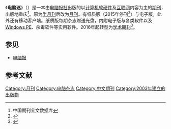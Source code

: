 {{Infobox Journal
|title=电脑迷
|native_title=PC Fan
|cover=<!-- [[File:Sci_am_mar_2005.jpg|200px]] -->
|discipline= [[电脑|计算机软硬件及互联网]]
|language= [[中文|中文]]
|website= http://www.cpcfan.com/
|publisher = [[电脑报社|电脑报社]]
|frequency    = [[月刊|月刊]]
|country= {{PRC}} 
|openaccess   =可获取免费版
|abbreviation= '''PC Fan'''
|history= 2003年至今
|ISSN= 1672-528X 
|CN=50-1163/TP
}}
《'''电脑迷'''》（{{lang|en|'''''PC Fan'''''}}）是一本由[[电脑报社|电脑报社]]出版的以[[计算机|计算机]][[软件|软]][[硬件|硬件]]及[[互联网|互联网]]内容为主的[[期刊|期刊]]，出版地重庆<ref>中国期刊全文数据库</ref>。原为[[半月刊|半月刊]]后改为[[月刊|月刊]]。有纸质版（2015年停刊<ref>{{cite web | title=进化——电脑迷暂停纸质杂志发行 | website=微信公众平台 | date=2022-02-21 | url=http://mp.weixin.qq.com/s?__biz=MjM5OTUzMDY2MA==&mid=400440009&idx=1&sn=49f6967c431b776445c558e031626141&chksm=3510830202670a14a0a742a0f791954208537f2713a3b8406420b37449cad9c2f5bf21052bda#rd | language=zh | access-date=2022-06-29}}</ref>）与电子版，此外还有移动客户端。纸质版每期杂志赠送光盘，内附电子版与各类软件以及[[Windows_PE|Windows PE]]、杀毒软件等实用软件。2016年起转型为[[学术期刊|学术期刊]]<ref>{{cite web | title=电脑迷2016年01期-知网阅读 | website=知网阅读 | date=2022-06-28 | url=https://read.cnki.net/web/Journal/List/DNMI201601.html | access-date=2022-06-29}}</ref>。

== 参见 ==
*[[电脑报|电脑报]]

==参考文献==
{{reflist}}

[[Category:月刊|Category:月刊]]
[[Category:电脑杂志|Category:电脑杂志]]
[[Category:中文期刊|Category:中文期刊]]
[[Category:2003年建立的出版物|Category:2003年建立的出版物]]
{{pub-stub}}